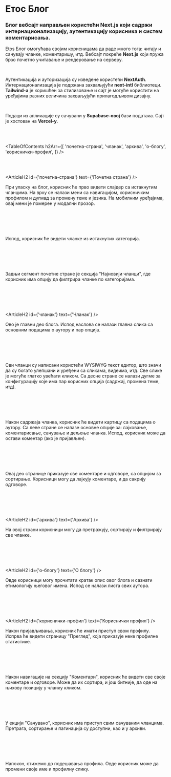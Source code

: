 


# Етос Блог

### Блог вебсајт направљен користећи Next.js који садржи интернационализацију, аутентикацију корисника и систем коментарисања.

<HeroImage image={EthosImg} title="Етос Блог" />

Etos Блог омогућава својим корисницама да раде много тога: читају и сачувају чланке, коментаришу, итд. Вебсајт покреће **Next.js** који пружа брзо почетно учитавање и рендеровање на серверу.

<br />

Аутентикација и ауторизација су изведене користећи **NextAuth**.
Интернационализација је подржана захваљујући **next-intl** библиотеци. **Tailwind-а** је коришћен за стилизовање и сајт је могуће користити на уређајима разних величина захваљујући прилагодљивом дизајну.

<br />

Подаци из апликације су сачувани у **Supabase-овој** бази података. Сајт је хостован
на **Vercel-у**.

<br />
<br />

<TableOfContents
   h2Arr={[
      'почетна-страна',
      'чланак',
      'архива',
      'о-блогу',
      'кориснички-профил',
   ]}
/>

<br />
<br />

<ArticleH2 id={'почетна-страна'} text={'Почетна страна'} />

При уласку на блог, корисник ће прво видети слајдер са истакнутим чланцима. На врху се налази мени са навигацијом, корисничким профилом и дугмад за промену теме и језика. На мобилним уређајима, овај мени је померен у модални прозор.

<br />

<ArticleImage
   image={EthosImg0}
   imageMobile={EthosMobileImg0}
   alt="Почетна страна"
   isResponsive={true}
/>

<br />
<br />

Испод, корисник ће видети чланке из истакнутих категорија.

<br />

<ArticleImage
   image={EthosImg1}
   imageMobile={EthosMobileImg1}
   alt="Истакнуте категорије"
   isResponsive={true}
/>

<br />
<br />

Задњи сегмент почетне стране је секција "Најновији чланци", где корисник има опцију да филтрира чланке по категоријама.

<br />

<ArticleImage
   image={EthosImg2}
   imageMobile={EthosMobileImg2}
   alt="Најновији чланци"
   isResponsive={true}
/>

<br />
<br />

<ArticleH2 id={'чланак'} text={'Чланак'} />

Ово је главни део блога. Испод наслова се налази главна слика са основним подацима о аутору и пар опција.

<br />

<ArticleImage
   image={EthosImg3}
   imageMobile={EthosMobileImg3}
   alt="Чланак"
   isResponsive={true}
/>

<br />
<br />

Сви чланци су написани користећи WYSIWYG текст едитор, што значи да су богато улепшани и уређени са сликама, видеима, итд. Све слике је могуће глатко увећати кликом. Са десне стране се налази дугме за конфигурацију које има пар корисних опција (садржај, промена теме, итд).

<br />

<ArticleImage
   image={EthosImg4}
   imageMobile={EthosMobileImg4}
   alt="Опције чланка"
   isResponsive={true}
/>

<br />
<br />

Након садржаја чланка, корисник ће видети картицу са подацима о аутору. Са леве стране се налазе основне опције за: лајковање, коментарисање, сачување и дељење чланка. Испод, корисник може да остави коментар (ако је пријављен).

<br />

<ArticleImage
   image={EthosImg5}
   imageMobile={EthosMobileImg5}
   alt="Опције чланка"
   isResponsive={true}
/>

<br />
<br />

Овај део странице приказује све коментаре и одговоре, са опцијом за сортирање. Корисници могу да лајкују коментаре, и да сакрију одговоре.

<br />

<ArticleImage
   image={EthosImg6}
   imageMobile={EthosMobileImg6}
   alt="Коментари"
   isResponsive={true}
/>

<br />
<br />

<ArticleH2 id={'архива'} text={'Архива'} />

На овој страни корисници могу да претражују, сортирају и филтрирају све чланке.

<br />

<ArticleImage
   image={EthosImg7}
   imageMobile={EthosMobileImg7}
   alt="Архива"
   isResponsive={true}
/>

<br />
<br />

<ArticleH2 id={'о-блогу'} text={'О блогу'} />

Овде корисници могу прочитати кратак опис овог блога и сазнати етимологију његовог имена. Испод се налази листа свих аутора.

<br />

<ArticleImage
   image={EthosImg8}
   imageMobile={EthosMobileImg8}
   alt="О блогу"
   isResponsive={true}
/>

<br />
<br />

<ArticleH2 id={'кориснички-профил'} text={'Кориснички профил'} />

Након пријављивања, корисник ће имати приступ свом профилу. Испрва ће видети страницу "Преглед", која приказује неке профилне статистике.

<br />

<ArticleImage
   image={EthosImg9}
   imageMobile={EthosMobileImg9}
   alt="Преглед профила"
   isResponsive={true}
/>

<br />
<br />

Након навигације на секцију "Коментари", корисник ће видети све своје коментаре и одговоре. Може да их сортира, и још битније, да оде на њихову позицију у чланку кликом.

<br />

<ArticleImage
   image={EthosImg10}
   imageMobile={EthosMobileImg10}
   alt="Кориснички коментари"
   isResponsive={true}
/>

<br />
<br />

У екцији "Сачувано", корисник има приступ свим сачуваним чланцима. Претрага, сортирање и пагинација су доступни, као и у архиви.

<br />

<ArticleImage
   image={EthosImg11}
   imageMobile={EthosMobileImg11}
   alt="Сачувани чланци"
   isResponsive={true}
/>

<br />
<br />

Напокон, стижемо до подешавања профила. Овде корисник може да промени своје име и профилну слику.

<br />

<ArticleImage
   image={EthosImg12}
   imageMobile={EthosMobileImg12}
   alt="Подешавање профила"
   isResponsive={true}
/>

<br />
